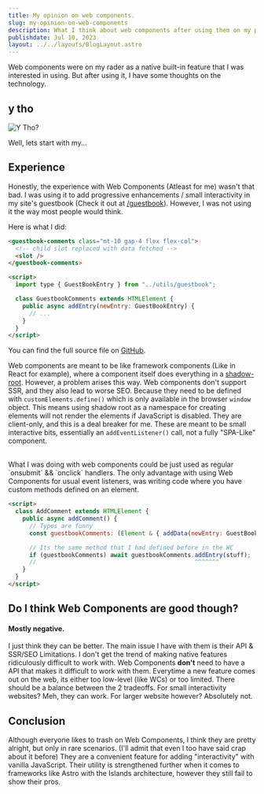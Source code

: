 ```yaml
---
title: My opinion on web components.
slug: my-opinion-on-web-components
description: What I think about web components after using them on my portfolio website.
publishdate: Jul 10, 2023
layout: ../../layouts/BlogLayout.astro
---
```



Web components were on my rader as a native built-in feature that I was interested in using. But after using it, I have some thoughts on the technology.

## y tho

<Image src="/images/blog/y-tho.avif" alt="Y Tho?" height={653} width={667} class="my-5 p-4 rounded-md shadow-md border-2 border-semi-dark-gray" />

Well, lets start with my...

## Experience

Honestly, the experience with Web Components (Atleast for me) wasn't that bad. I was using it to add progressive enhancements / small interactivity in my site's guestbook (Check it out at [/guestbook](/guestbook)). However, I was not using it the way most people would think.

Here is what I did:

```html
<guestbook-comments class="mt-10 gap-4 flex flex-col">
  <!-- child slot replaced with data fetched -->
  <slot />
</guestbook-comments>

<script>
  import type { GuestBookEntry } from "../utils/guestbook";

  class GuestbookComments extends HTMLElement {
    public async addEntry(newEntry: GuestBookEntry) {
      // ...
    }
  }
</script>
```

You can find the full source file on [GitHub](https://github.com/Dev-Siri/siri.dev/blob/474c1c0288ff4bdb28e9f454cd3dea6a2c805c8a/src/islands/GuestbookComments.astro).

Web components are meant to be like framework components (Like in React for example), where a component itself does everything in a [shadow-root](https://developer.mozilla.org/en-US/docs/Web/API/ShadowRoot). However, a problem arises this way.
Web components don't support SSR, and they also lead to worse SEO. Because they need to be defined with `customElements.define()` which is only
available in the browser `window` object. This means using shadow root as a namespace for creating elements will not render the elements if
JavaScript is disabled. They are client-only, and this is a deal breaker for me. These are meant to be small interactive bits, essentially an `addEventListener()` call, not a fully "SPA-Like" component.

<br />
What I was doing with web components could be just used as regular `onsubmit` && `onclick` handlers. The only advantage with using Web Components for
usual event listeners, was writing code where you have custom methods defined on an element.

```html
<script>
  class AddComment extends HTMLElement {
    public async addComment() {
      // Types are funny
      const guestbookComments: (Element & { addData(newEntry: GuestBookEntry): Promise<void> }) | null = document.querySelector("guestbook-comments");

      // Its the same method that I had defined before in the WC
      if (guestbookComments) await guestbookComments.addEntry(stuff);
      //                                             ^^^^^^^
    }
  }
</script>
```

## Do I think Web Components are good though?

#### Mostly negative.

I just think they can be better. The main issue I have with them is their API & SSR/SEO Limitations. I don't get the trend of making native features ridiculously difficult to work with. Web Components **don't** need to have a API that makes it difficult to work with them. Everytime a new feature comes out on the web, its either
too low-level (like WCs) or too limited. There should be a balance between the 2 tradeoffs. For small interactivity websites? Meh, they can work. For larger website however? Absolutely not.

## Conclusion

Although everyone likes to trash on Web Components, I think they are pretty alright, but only in rare scenarios. (I'll admit that even I too have said crap about it before)
They are a convenient feature for adding "interactivity" with vanilla JavaScript. Their utility is strengthened further when it comes to frameworks like Astro with the Islands architecture, however they still fail to show their pros.
